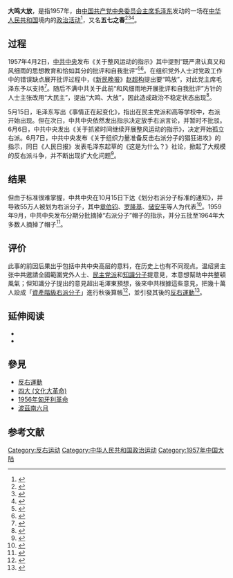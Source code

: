 {{about|1957年中華人民共和國的政治運動|香港[[now財經台|now財經台]]／[[now新聞台|now新聞台]]之時事節目|大鳴大放 (電視節目)|[[文化大革命|文化大革命]]時期前後包含「大鸣大放」的政治術語|四大 (文化大革命)}}
'''大鸣大放'''，是指1957年，由[[中国共产党中央委员会主席|中国共产党中央委员会主席]][[毛泽东|毛泽东]]发动的一场在[[中华人民共和国|中华人民共和国]]境内的[[中国共产党政治运动列表|政治活动]]<ref>{{Cite book|title=1957年的中国|last=朱地著|first=|publisher=北京：[[华文出版社|华文出版社]]|year=2005.03|isbn=7-5075-1844-2|location=|pages=170}}</ref>，又名'''五七之春'''<ref>{{Cite book|title=艺术漫谈录|last=[[陈昌本|陈昌本]]著|first=|publisher=北京：[[文化艺术出版社|文化艺术出版社]]|year=2002|isbn=7-5039-2234-6|location=|pages=513}}</ref><ref>{{Cite book|title=文人毛泽东|last=[[陈晋|陈晋]]|first=|publisher=上海：[[上海人民出版社|上海人民出版社]]|year=1997.12|isbn=7-208-02671-8|location=|pages=431}}</ref><ref>{{Cite book|title=反右派始末|last=[[叶永烈|叶永烈]]|first=|publisher=西宁：[[青海人民出版社|青海人民出版社]]|year=1995.12|isbn=|location=|pages=102-103}}</ref>。

== 过程 ==
{{see also|百花齐放、百家争鸣}}
1957年4月2日，[[中国共产党中央委员会|中共中央]]发布《关于整风运动的指示》其中提到“既严肃认真又和风细雨的思想教育和恰如其分的批评和自我批评”<ref>{{Cite book|title=中华人民共和国国史全鉴 1 政治卷|last=中共中央党校理论研究室编|first=|publisher=中共中央文献出版社|year=2004.12|isbn=7-5073-1612-2|location=|pages=473}}</ref><ref>{{Cite book|title=中国共产党通志|last=张静如，梁志祥，镡德山主编|first=|publisher=北京：中央文献出版社|year=2001.06|isbn=7-5073-1050-7|location=|pages=215}}</ref>。在组织党外人士对党政工作中的错误缺点展开批评过程中，《[[新民晚报|新民晚报]]》[[赵超构|赵超构]]提出要“鸣放”，对此党主席毛泽东予以支持<ref>{{Cite book|title=中华人民共和国国史大辞典|last=张晋藩等主编|first=|publisher=哈尔滨：黑龙江人民出版社|year=1992.11|isbn=7-207-02281-6|location=|pages=273}}</ref>。随后不满中共关于此前“和风细雨地开展批评和自我批评”方针的人士主张改用“大民主”，提出“大鸣、大放”，因此造成政治不稳定状态出现<ref>{{Cite book|title=历史的丰碑 中华人民共和国国史全鉴 2 政治卷|last=中共中央党校理论研究室编|first=|publisher=北京：中共中央文献出版社|year=2005.01|isbn=7-5073-1612-2|location=|pages=717}}</ref>。

5月15日，毛泽东写出《事情正在起变化》，指出在民主党派和高等学校中，右派开始出现。但在次日，中共中央依然发出指示决定放手右派言论，并暂时不批驳。6月6日，中共中央发出《关于抓紧时间继续开展整风运动的指示》，决定开始孤立右派。6月7日，中共中央发布《关于组织力量准备反击右派分子的猖狂进攻》的指示，同日《人民日报》发表毛泽东起草的《这是为什么？》社论，掀起了大规模的反右派斗争，并不断出现扩大化问题<ref>{{Cite book|title=吴冷西回忆录 1 新的探索和整风反右|last=吴冷西著|first=|publisher=北京：中央文献出版社|year=2016.01|isbn=978-7-5073-4099-0|location=|pages=114-118}}</ref>。

== 结果 ==
但由于标准很难掌握，中共中央在10月15日下达《划分右派分子标准的通知》，并导致55万人被划为右派分子，其中[[章伯钧|章伯钧]]、[[罗隆基|罗隆基]]、[[储安平|储安平]]等人为代表<ref>{{Cite book|title=中国媒介批评史|last=刘建明等著|first=|publisher=福州：福建人民出版社|year=2011.03|isbn=978-7-211-06249-2|location=|pages=549-550}}</ref>。1959年9月，中共中央发布分期分批摘掉“右派分子”帽子的指示，并分五批至1964年大多数人摘掉了帽子<ref>{{Cite book|title=新编十万个为什么 文化卷|last=《新编十万个为什么》编委会编|first=|publisher=北京：中国物资出版社|year=1998.12|isbn=7-5047-1199-3|location=|pages=538}}</ref>。

== 评价 ==
此事的前因后果出乎包括中共中央高层的意料，在历史上也有不同观点。温绍贤主张中共邀請全國範圍党外人士、[[民主党派|民主党派]]和[[知識分子|知識分子]]提意見，本意想幫助中共整頓風氣；但知識分子提出的意見超出毛澤東預想，後來中共根據這些意見，把幾十萬人設成「[[資產階級右派分子|資產階級右派分子]]」進行秋後算帳<ref name="温绍贤2013">{{cite book|author=[[温绍贤|温绍贤]]|title=红的回忆五部曲 (简体版)|url=http://books.google.com/books?id=AbEcAgAAQBAJ&pg=PA273|date=1 November 2013|publisher=Everflow Publications|language=zh-cn|isbn=978-988-8174-29-4|pages=273–|quote=1957年春，中共提出開門整風，邀請党外人士，特別是民主党派和知識分子參加，鼓勵他們言無不尽地向共產党提意見，想以此幫助共產党整風。結果，在全國範圍內，在知識分子、民主党派、青年學生中提出了大量尖銳的意見，是為大鳴大放。後來共產黨進行秋後算帳，根據這些意見，把幾十萬人設成「資產階級右派分子」。|access-date=2014-10-05|archive-date=2015-03-21|archive-url=https://web.archive.org/web/20150321103756/http://books.google.com/books?id=AbEcAgAAQBAJ&pg=PA273|dead-url=no}}</ref>，並引發其後的[[反右運動|反右運動]]<ref>{{cite web |author1=李锐 |title=李锐：有证据表明大鸣大放是毛主席在“引蛇出洞” |url=http://news.ifeng.com/history/shixueyuan/detail_2013_04/26/24688916_3.shtml |website=凤凰网 |publisher=炎黄春秋 |accessdate=2020-03-16 |date=2013-04-26 |archive-date=2020-05-19 |archive-url=https://web.archive.org/web/20200519045723/http://news.ifeng.com/history/shixueyuan/detail_2013_04/26/24688916_3.shtml |dead-url=no }}</ref>。

== 延伸阅读 ==
* {{cite book |author=Joel Andreas |title=''Disenfranchised: The Rise and Fall of Industrial Citizenship in China'' |url=https://www.oxfordscholarship.com/view/10.1093/oso/9780190052607.001.0001/oso-9780190052607-chapter-5 |year=2019 |publisher=Oxford Scholarship Online |isbn=9780190052607 |pages= |access-date=2020-02-25 |archive-date=2020-06-15 |archive-url=https://web.archive.org/web/20200615171740/https://www.oxfordscholarship.com/view/10.1093/oso/9780190052607.001.0001/oso-9780190052607-chapter-5 |dead-url=no }}
* {{Cite book|title=70个日日夜夜 大学生眼中的1957之春|last=[[鲁丹|鲁丹]]|first=|publisher=[[光明日报出版社|光明日报出版社]]|year=1996.12|isbn=7-80091-922-6|location=北京|pages=}}

== 參見 ==
* [[反右運動|反右運動]]
* [[四大_(文化大革命)|四大 (文化大革命)]]
* [[1956年匈牙利革命|1956年匈牙利革命]]
* [[波茲南六月|波茲南六月]]

== 参考文献 ==
{{Reflist|2}}
{{中国共产党政治运动}}

[[Category:反右运动|Category:反右运动]]
[[Category:中华人民共和国政治运动|Category:中华人民共和国政治运动]]
[[Category:1957年中国大陆|Category:1957年中国大陆]]
